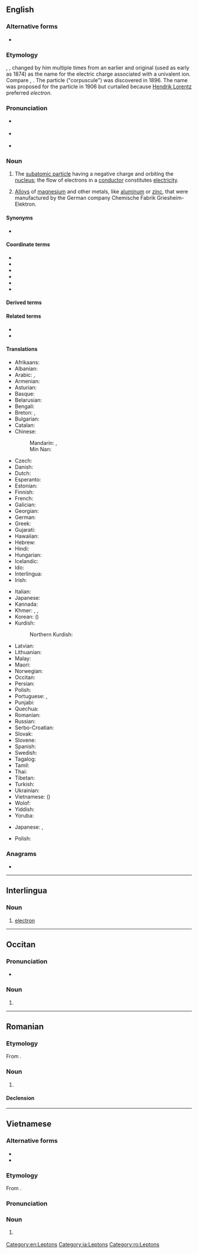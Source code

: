 {{also|Electron|electrón|électron|eléctron}}
==English==
{{wikipedia}}

===Alternative forms===
* {{l|en|electrion}} {{qualifier|dated}}

===Etymology===
{{blend|en|electric|ion}}, {{coin|en|nobycat=1|nocap=1|w=George Johnstone Stoney|George Stoney|nat=Irish|occ=scientist|in=1891}}, changed by him multiple times from an earlier ''{{m|en|electrolion}}'' and original {{m|en|electrine}} (used as early as 1874) as the name for the electric charge associated with a univalent ion. Compare {{m|en|electro-}}, {{m|en|-on}}.
The particle ("corpuscule") was discovered in 1896. The name {{m|en|electrion}} was proposed for the particle in 1906 but curtailed because [[:w:Hendrik Lorentz|Hendrik Lorentz]] preferred ''electron''.

===Pronunciation===
* {{a|RP}} {{IPA|en|/ɪˈlɛktɹɒn/}}
* {{a|GenAm}} {{IPA|en|/ɪˈlɛktɹɑn/}}
* {{audio|en|en-us-electron.ogg|Audio (US)}}

===Noun===
{{en-noun}}

# {{lb|en|particle}} The [[subatomic particle]] having a negative charge and orbiting the [[nucleus]]; the flow of electrons in a [[conductor]] constitutes [[electricity]].
# {{lb|en|chemistry|obsolete}} [[alloy|Alloys]] of [[magnesium]] and other metals, like [[aluminum]] or [[zinc]], that were manufactured by the German company Chemische Fabrik Griesheim-Elektron.

====Synonyms====
* {{sense|particle}} {{l|en|negatron}} {{qualifier|obsolete}}

====Coordinate terms====
* {{l|en|holon}}
* {{l|en|neutron}}
* {{l|en|orbiton}}
* {{l|en|proton}}
* {{l|en|positron}}
* {{l|en|spinon}}

====Derived terms====
{{der3|en
|antielectron
|coelectron
|cryo-electron microscopy
|cryo-transmission electron microscopy
|dielectron
|electrino
|electron affinity
|electron capture
|electron capture detector 
|electron carrier
|electron cloud
|electron configuration
|electron cryomicroscopy
|electron density
|electron donor
|electron gun
|electron hole
|electron micrograph
|electron microscopy 
|electron neutrino
|electron number
|electron pair
|electron shell
|electron spin resonance
|electron transfer reaction
|electron tube 
|electron volt
|electron wave function
|electronation
|electronlike
|free electron
|immunogold electron microscopy
|interelectron
|monochromated scanning transmission electron microscope
|multielectron
|photoelectron
|quasielectron
|scanning electron microscope
|scanning transmission electron microscope
|selectron
|surface-conduction electron-emitter display
|three-center two-electron bond
|transmission electron diffraction
|transmission electron microscope
|transmission electron microscopy
|unpaired electron
|valence electron}}

====Related terms====
* {{l|en|electronic}}
* {{l|en|electronics}}

====Translations====
{{trans-top|the negatively charged subatomic particles that orbit atoms}}
* Afrikaans: {{t+|af|elektron}}
* Albanian: {{t|sq|elektroni}}
* Arabic: {{t|ar|إِلَكْتْرُون|m}}, {{t|ar|كُهَيْرِب}} {{qualifier|rare}}
* Armenian: {{t+|hy|էլեկտրոն}}
* Asturian: {{t|ast|electrón|m}}
* Basque: {{t+|eu|elektroi}}
* Belarusian: {{t|be|электро́н|m}}
* Bengali: {{t+|bn|ইলেকট্রন|sc=Beng}}
* Breton: {{t|br|elektron|f-p}} {{q|collective}}, {{t|br|elektronenn|f-s}}
* Bulgarian: {{t+|bg|електрон|m}}
* Catalan: {{t+|ca|electró|m}}
* Chinese:
*: Mandarin: {{t+|cmn|電子|sc=Hani}}, {{t+|cmn|电子|tr=diànzǐ|sc=Hani}}
*: Min Nan: {{t+|nan|電子|tr=tiān-chú|sc=Hani}}
* Czech: {{t+|cs|elektron|m}}
* Danish: {{t+|da|elektron|c}}
* Dutch: {{t+|nl|elektron|n}}
* Esperanto: {{t+|eo|elektrono}}
* Estonian: {{t+|et|elektron}}
* Finnish: {{t+|fi|elektroni}}
* French: {{t+|fr|électron|m}}
* Galician: {{t+|gl|electrón}}
* Georgian: {{t|ka|ელექტრონი}}
* German: {{t+|de|Elektron|n}}
* Greek: {{t+|el|ηλεκτρόνιο|n}}
* Gujarati: {{t+|gu|વીજાણુ|sc=Gujr}}
* Hawaiian: {{t|haw|huna ʻine}}
* Hebrew: {{t+|he|אלקטרון}}
* Hindi: {{t|hi|विद्युदणु|sc=Deva}}
* Hungarian: {{t+|hu|elektron}}
* Icelandic: {{t+|is|rafeind|f}}
* Ido: {{t+|io|elektrono}}
* Interlingua: {{t|ia|electron}}
* Irish: {{t|ga|leictreon|m}}
{{trans-mid}}
* Italian: {{t+|it|elettrone|m}}
* Japanese: {{t+|ja|電子|tr=でんし, denshi}}
* Kannada: {{t|kn|ಋಣವಿದ್ಯುತ್ಕಣ|sc=Knda}}
* Khmer: {{t+|km|អស្យាណូ}}, {{t+|km|អេឡិចត្រុង}}, {{t|km|អគ្គីស}}
* Korean: {{t+|ko|전자}} ({{t+|ko|電子}})
* Kurdish:
*: Northern Kurdish: {{t|kmr|kareva}}
* Latvian: {{t|lv|elektrons|m}}
* Lithuanian: {{t|lt|elektronas}}
* Malay: {{t+|ms|elektron}}
* Maori: {{t|mi|irahiko}}
* Norwegian: {{t+|no|elektron}}
* Occitan: {{t+|oc|electron|m}}
* Persian: {{t+|fa|الکترون|tr=elektron|sc=fa-Arab}}
* Polish: {{t+|pl|elektron|m}}
* Portuguese: {{t+|pt|electrão|m}}, {{qualifier|Brazil}} {{t+|pt|elétron|m}}
* Punjabi: {{t|pa|ਬਿਜਲਾਣੂ}}
* Quechua: {{t|qu|iliktrun}}
* Romanian: {{t+|ro|electron|m}}
* Russian: {{t+|ru|электро́н|m}}
* Serbo-Croatian: {{t+|sh|elektron|m}}
* Slovak: {{t+|sk|elektrón}}
* Slovene: {{t+|sl|elektron}}
* Spanish: {{t+|es|electrón|m}}
* Swedish: {{t+|sv|elektron|c}}
* Tagalog: {{t|tl|dagisik}}
* Tamil: {{t+|ta|எதிர்மின்னி|sc=Taml}}
* Thai: {{t+|th|อิเล็กตรอน}}
* Tibetan: {{t|bo|གློག་རྡུལ}}
* Turkish: {{t+|tr|elektron}}
* Ukrainian: {{t|uk|електро́н|m}}
* Vietnamese: {{t+|vi|điện tử}} ({{t|vi|電子}})
* Wolof: {{t|wo|mbëjfepp}}
* Yiddish: {{t|yi|עלעקטראָן|m}}
* Yoruba: {{t|yo|atanná}}
{{trans-bottom}}

{{trans-top|an alloy}}
* Japanese: {{t|ja|エレクトロン|tr=erekutoron|sc=Jpan}}, {{t|ja|マグネシウム合金|tr=maguneshiumu gōkin|sc=Jpan}}
{{trans-mid}}
* Polish: {{t+|pl|elektron|m}}
{{trans-bottom}}

===Anagrams===
* {{anagrams|en|a=ceelnort|El Centro}}

[[Category:en:Leptons]]

----

==Interlingua==

===Noun===
{{ia-noun|es}}

# [[#English|electron]]

[[Category:ia:Leptons]]

----

==Occitan==

===Pronunciation===
* {{audio|oc|LL-Q14185 (oci)-Davidgrosclaude-electron.wav|Audio (Béarn)}}

===Noun===
{{oc-noun|m}}

# {{l|en|electron}}

{{topics|oc|Leptons}}

----

==Romanian==

===Etymology===
From {{bor|ro|fr|électron}}.

===Noun===
{{ro-noun|m|electroni}}

# {{l|en|electron}}

====Declension====
{{ro-noun-m}}

[[Category:ro:Leptons]]

----

==Vietnamese==

===Alternative forms===
* {{l|vi|e léc trông}}
* {{l|vi|ê léc trông}}

===Etymology===
From {{bor|vi|fr|électron}}.

===Pronunciation===
{{vi-ipa|e léc trông|ê léc trông}}

===Noun===
{{vi-noun}}

# {{lb|vi|physics}} {{l|en|electron}}
#: {{syn|vi|điện tử}}

{{top|vi|Leptons}}